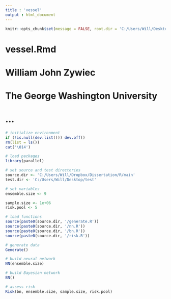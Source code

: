 ```yaml
---
title : 'vessel'
output : html_document
---
```


```r

knitr::opts_chunk$set(message = FALSE, root.dir = 'C:/Users/Will/Desktop/test', warning = FALSE)

```

# vessel.Rmd
#
# William John Zywiec
# The George Washington University
#
# ...

```r

# initialize environment
if (!is.null(dev.list())) dev.off()
rm(list = ls())
cat('\014')

# load packages
library(parallel)

# set source and test directories
source.dir <- 'C:/Users/Will/Dropbox/Dissertation/R/main'
test.dir <- 'C:/Users/Will/Desktop/test'

# set variables
ensemble.size <- 9

sample.size <- 1e+06
risk.pool <- 5

# load functions
source(paste0(source.dir, '/generate.R'))
source(paste0(source.dir, '/nn.R'))
source(paste0(source.dir, '/bn.R'))
source(paste0(source.dir, '/risk.R'))

```

```r

# generate data
Generate()

```


```r

# build neural network
NN(ensemble.size)

```

```r

# build Bayesian network
BN()

```

```r

# assess risk
Risk(bn, ensemble.size, sample.size, risk.pool)

```
